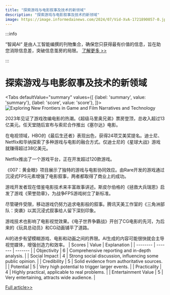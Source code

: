 ```yaml
---
title: "探索游戏与电影叙事及技术的新领域"
description: "探索游戏与电影叙事及技术的新领域"
image: https://image.informedainews.com/2024/07/Vid-XvA-1721890057-0.jpg
---
```



:::info

“智闻AI“ 是由人工智能编撰的刊物集合，确保您只获得最有价值的信息，旨在助您消除信息差，突破信息茧房的局限。  [了解更多 >>](/)

:::

# 探索游戏与电影叙事及技术的新领域


<Tabs
	defaultValue="summary"
	values={[
	{label: 'summary', value: 'summary'},
	{label: 'score', value: 'score'},
]}>
<TabItem value="summary">
<img
  src="https://image.informedainews.com/2024/07/Vid-XvA-1721890057-0.jpg"
  alt="Exploring New Frontiers in Game and Film Narratives and Technology"
/>



2023年见证了游戏改编电影的热潮。《超级马里奥兄弟》票房登顶，总收入超过13亿美元。任天堂随后宣布与索尼合作推出《塞尔达》电影。

在电视领域，HBO的《最后生还者》表现出色，获得24项艾美奖提名。迪士尼、Netflix和华纳探索了多种游戏与电影的融合方式。仅迪士尼的《星球大战》游戏就赚得超过38亿美元。

Netflix推出了一个游戏平台，正在开发超过120款游戏。

《007：黄金眼》项目展示了独特的游戏与电影协同效应。由Rare开发的游戏通过沉浸式FPS元素增强了电影叙事，两者都取得了商业上的成功。

游戏开发者现在借鉴电影技术来丰富故事讲述。斯皮尔伯格的《拯救大兵瑞恩》启发了游戏《荣誉勋章》，为战争FPS游戏树立了新标准。

尽管硬件受限，移动游戏仍努力追求电影般的叙事。腾讯天美工作室的《三角洲部队：突袭》以其沉浸式叙事给人留下深刻印象。

游戏技术也影响了电影视觉效果。《电子世界争霸战》开创了CG电影的先河，为后来的《玩具总动员》和CG动画铺平了道路。

AI的进步有望模糊游戏、电影和动画之间的界限。AI生成的内容可能很快就会主导视觉媒体，增强创造力和效率。
</TabItem>
<TabItem value="score">
	| Scores     | Value   | Explanation |
	| -------- | ------- | ------- |
	| Objectivity  | 6    | Comprehensive reporting and in-depth analysis.    |
	| Social Impact | 4     | Strong social discussion, influencing some public opinion.    |
	| Credibility    | 5    | Solid evidence from authoritative sources.    |
	| Potential    | 5    | Very high potential to trigger larger events.    |
	| Practicality    | 4    | Highly practical, applicable to real problems.    |
	| Entertainment Value    | 5    | Very entertaining, attracts wide audience.    |
</TabItem>
</Tabs>

[Full article>>](https://www.tisi.org/28346)
